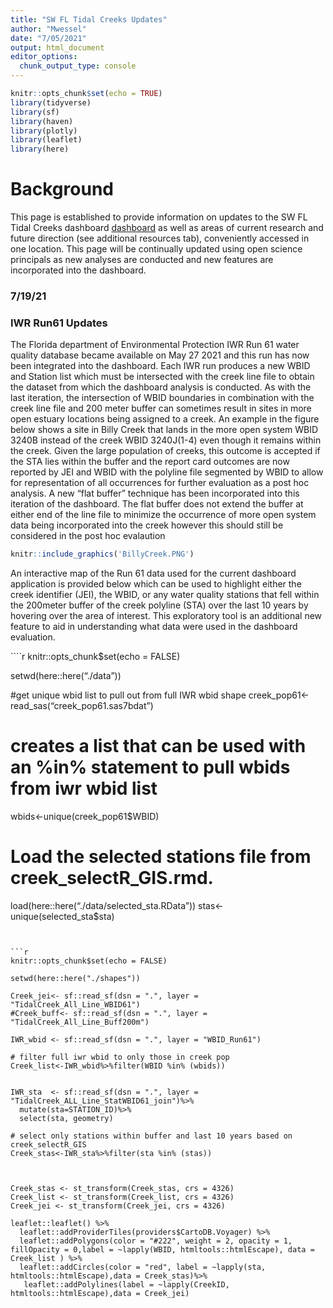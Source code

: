 ```yaml
---
title: "SW FL Tidal Creeks Updates"
author: "Mwessel"
date: "7/05/2021"
output: html_document
editor_options: 
  chunk_output_type: console
---
```


```r
knitr::opts_chunk$set(echo = TRUE)
library(tidyverse)
library(sf)
library(haven)
library(plotly)
library(leaflet)
library(here)
```

# Background
This page is established to provide information on updates to the SW FL Tidal Creeks dashboard [dashboard](https://shiny.tbep.org/tidalcreek-dash/?_ga=2.9967863.311877574.1624202665-1007913767.1624202665#section-overview){target="_blank"} as well as areas of current research and future direction (see additional resources tab), conveniently accessed in one location. This page will be continually updated using open science principals as new analyses are conducted and new features are incorporated into the dashboard.

### 7/19/21
### IWR Run61 Updates

The Florida department of Environmental Protection IWR Run 61 water quality database became available on May 27 2021 and this run has now been integrated into the dashboard. Each IWR run produces a new WBID and Station list which must be intersected with the creek line file to obtain the dataset from which the dashboard analysis is conducted. As with the last iteration, the intersection of WBID boundaries in combination with the creek line file and 200 meter buffer can sometimes result in sites in more open estuary locations being assigned to a creek. An example in the figure below shows a site in Billy Creek that lands in the more open system WBID 3240B instead of the creek WBID 3240J(1-4) even though it remains within the creek. Given the large population of creeks, this outcome is accepted if the STA lies within the buffer and the report card outcomes are now reported by JEI and WBID with the polyline file segmented by WBID to allow for representation of all occurrences for further evaluation as a post hoc analysis. A new "flat buffer" technique has been incorporated into this iteration of the dashboard. The flat buffer does not extend the buffer at either end of the line file to minimize the occurrence of more open system data being incorporated into the creek however this should still be considered in the post hoc evalaution 

```r
knitr::include_graphics('BillyCreek.PNG')
```

An interactive map of the Run 61 data used for the current dashboard application is provided below which can be used to highlight either the creek identifier (JEI), the WBID, or any water quality stations that fell within the 200meter buffer of the creek polyline (STA) over the last 10 years by hovering over the area of interest. This exploratory tool is an additional new feature to aid in understanding what data were used in the dashboard evaluation.

````r
knitr::opts_chunk$set(echo = FALSE)

setwd(here::here("./data"))

#get unique wbid list to pull out from full IWR wbid shape
creek_pop61<-read_sas("creek_pop61.sas7bdat")

# creates a list that can be used with an %in% statement to pull wbids from iwr wbid list
wbids<-unique(creek_pop61$WBID)

# Load the selected stations file from creek_selectR_GIS.rmd.
load(here::here("./data/selected_sta.RData"))
stas<-unique(selected_sta$sta)

```


```r
knitr::opts_chunk$set(echo = FALSE)

setwd(here::here("./shapes"))

Creek_jei<- sf::read_sf(dsn = ".", layer = "TidalCreek_All_Line_WBID61") 
#Creek_buff<- sf::read_sf(dsn = ".", layer = "TidalCreek_All_Line_Buff200m")

IWR_wbid <- sf::read_sf(dsn = ".", layer = "WBID_Run61")

# filter full iwr wbid to only those in creek pop
Creek_list<-IWR_wbid%>%filter(WBID %in% (wbids))


IWR_sta  <- sf::read_sf(dsn = ".", layer = "TidalCreek_ALL_Line_StatWBID61_join")%>%
  mutate(sta=STATION_ID)%>%
  select(sta, geometry)

# select only stations within buffer and last 10 years based on creek_selectR_GIS
Creek_stas<-IWR_sta%>%filter(sta %in% (stas))



Creek_stas <- st_transform(Creek_stas, crs = 4326)
Creek_list <- st_transform(Creek_list, crs = 4326)
Creek_jei <- st_transform(Creek_jei, crs = 4326)

leaflet::leaflet() %>% 
  leaflet::addProviderTiles(providers$CartoDB.Voyager) %>% 
  leaflet::addPolygons(color = "#222", weight = 2, opacity = 1, fillOpacity = 0,label = ~lapply(WBID, htmltools::htmlEscape), data = Creek_list ) %>% 
  leaflet::addCircles(color = "red", label = ~lapply(sta, htmltools::htmlEscape),data = Creek_stas)%>%
   leaflet::addPolylines(label = ~lapply(CreekID, htmltools::htmlEscape),data = Creek_jei)

```






